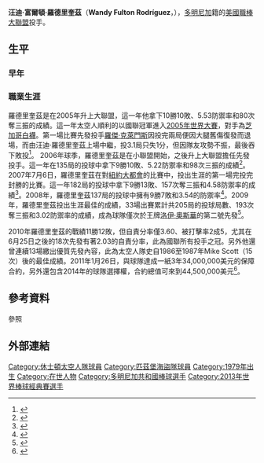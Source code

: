 {{Infobox MLB player
|name           = 汪迪·羅德里奎茲<br/>Wandy Rodríguez
|image          = The pitch.jpg
|width          = 300
|position       = 先發投手
|team           =
|number         =
|bats           = 左右開弓
|throws         = 左
|birthdate      = {{birth date and age|1979|1|18}}
|debutleague    = [[美國職業棒球大聯盟|MLB]]
|debutdate      = 5月23日
|debutyear      = 2005年
|debutteam      = [[休士頓太空人|休士頓太空人]]
|finalleague    = [[美國職業棒球大聯盟|MLB]]
|finaldate      = 7月28日
|finalyear      = 2015年
|finalteam      = [[德州遊騎兵|德州遊騎兵]]
|stat1label     = [[勝投|勝－敗]]
|stat1value     = 97-98
|stat2label     = [[防禦率|防禦率]]
|stat2value     = 4.10
|stat3label     = [[三振|三振]]
|stat3value     = 1,281
|teams          = <nowiki></nowiki>
* [[休士頓太空人|休士頓太空人]] （{{mlby|2005}}－{{mlby|2012}}）
* [[匹茲堡海盜|匹茲堡海盜]] （{{mlby|2012}}－{{mlby|2014}}）
* [[德州遊騎兵|德州遊騎兵]]（{{mlby|2015}}）
|medaltemplates =
{{MedalSport|男子[[棒球|棒球]]}}
{{Medal|Country|{{bb|DOM}}}}
{{MedalCompetition|[[世界棒球經典賽|世界棒球經典賽]]}}
{{MedalGold|[[2013年世界棒球經典賽|2013 舊金山]]|團隊}}
}}

{{portal|棒球}}

'''汪迪·富爾頓·羅德里奎茲'''（'''Wandy Fulton Rodríguez'''，{{bd|1979年|1月18日||}}），[[多明尼加共和國|多明尼加]]籍的[[美國職棒大聯盟|美國職棒大聯盟]]投手。

== 生平 ==
=== 早年 ===
{{expand section}}

=== 職業生涯 ===
羅德里奎茲是在2005年升上大聯盟，這一年他拿下10勝10敗、5.53防禦率和80次奪三振的成績。這一年太空人順利的以國聯冠軍進入[[2005年世界大賽|2005年世界大賽]]，對手為[[芝加哥白襪|芝加哥白襪]]。第一場比賽先發投手[[羅傑·克萊門斯|羅傑·克萊門斯]]因投完兩局便因大腿舊傷復發而退場，而由汪迪·羅德里奎茲上場中繼，投3.1局只失1分，但因隊友攻勢不振，最後吞下敗投<ref>{{Cite web |url=http://www.retrosheet.org/boxesetc/2005/B10220CHA2005.htm |title="Retrosheet Boxscore, October 2, 2005" |access-date=2009-12-11 |archive-date=2018-11-16 |archive-url=https://web.archive.org/web/20181116134449/https://www.retrosheet.org/boxesetc/2005/B10220CHA2005.htm |dead-url=no }}</ref>。
2006年球季，羅德里奎茲是在小聯盟開始，之後升上大聯盟擔任先發投手。這一年在135局的投球中拿下9勝10敗、5.22防禦率和98次三振的成績<ref>{{Cite web |url=http://sportsillustrated.cnn.com/baseball/mlb/players/7552/index.html |title="Wandy Rodriguez-Stats, Bio October 9, 2009" |accessdate=2009-12-11 |archive-date=2009-10-01 |archive-url=https://web.archive.org/web/20091001222019/http://sportsillustrated.cnn.com/baseball/mlb/players/7552/index.html |dead-url=no }}</ref>。2007年7月6日，羅德里奎茲在對[[紐約大都會|紐約大都會]]的比賽中，投出生涯的第一場完投完封勝的比賽。這一年182局的投球中拿下9勝13敗、157次奪三振和4.58防禦率的成績<ref>{{Cite web |url=http://houston.astros.mlb.com/team/player.jsp?player_id=434643 |title="Wandy Rodriguez Stats, Bio, Photos, Highlights October 9, 2009" |access-date=2009-12-11 |archive-date=2012-07-09 |archive-url=https://web.archive.org/web/20120709043544/http://houston.astros.mlb.com/team/player.jsp?player_id=434643 |dead-url=no }}</ref>。2008年，羅德里奎茲137局的投球中擁有9勝7敗和3.54的防禦率<ref>{{Cite web |url=http://www.baseball-reference.com/players/r/rodriwa01.shtml?redir |title="Wandy Rodriguez Statistics and History October 9, 2009" |access-date=2009-12-11 |archive-date=2021-01-16 |archive-url=https://web.archive.org/web/20210116041744/https://www.baseball-reference.com/players/r/rodriwa01.shtml?redir |dead-url=no }}</ref>。2009年，羅德里奎茲投出生涯最佳的成績，33場出賽累計共205局的投球局數、193次奪三振和3.02防禦率的成績，成為球隊僅次於王牌[[洛伊·奧斯華|洛伊·奧斯華]]的第二號先發<ref>{{Cite web |url=http://sports.espn.go.com/mlb/players/profile?playerId=6286 |title="Wandy Rodriguez Stats, News, Photos October 9, 2009" |access-date=2009-12-11 |archive-date=2011-01-31 |archive-url=https://web.archive.org/web/20110131080821/http://sports.espn.go.com/mlb/players/profile?playerId=6286 |dead-url=no }}</ref>。

2010年羅德里奎茲的戰績11勝12敗，但自責分率僅3.60、被打擊率2成5，尤其在6月25日之後的18次先發有著2.03的自責分率，此為國聯所有投手之冠。另外他還曾連續13場繳出優質先發內容，此為太空人隊史自1986至1987年Mike Scott{{譯名請求}}（15次）後的最佳成績。2011年1月26日，與球隊達成一紙3年34,000,000美元的保障合約，另外還包含2014年的球隊選擇權，合約總值可來到44,500,000美元<ref>{{Cite web |url=http://www.tsna.com.tw/?q=node%2F16884 |title="毋須仲裁　太空人留住王牌左投 " |access-date=2022-01-06 |archive-date=2016-03-04 |archive-url=https://web.archive.org/web/20160304085259/http://www.tsna.com.tw/?q=node%2F16884 |dead-url=no }}</ref>。
{{expand section}}

== 參考資料 ==
;參照
{{reflist}}


== 外部連結 ==
{{Baseballstats|mlb=434643|espn=6286|br=r/rodriwa01|fangraphs=2586|cube=R/Wandy-Rodriguez|brm=rodrig001wan}}

{{2013年世界棒球經典賽多明尼加隊選手列表}}

{{DEFAULTSORT:Rodriguez, Wandy}}
[[Category:休士頓太空人隊球員|Category:休士頓太空人隊球員]]
[[Category:匹茲堡海盜隊球員|Category:匹茲堡海盜隊球員]]
[[Category:1979年出生|Category:1979年出生]]
[[Category:在世人物|Category:在世人物]]
[[Category:多明尼加共和國棒球選手|Category:多明尼加共和國棒球選手]]
[[Category:2013年世界棒球經典賽選手|Category:2013年世界棒球經典賽選手]]